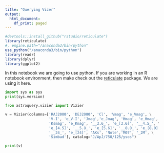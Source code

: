 ```yaml
---
title: "Querying Vizer"
output:
  html_document:
    df_print: paged
---
```


```r
#devtools::install_github("rstudio/reticulate")
library(reticulate)
#, engine.path="/anaconda3/bin/python"
use_python("/anaconda3/bin/python")
library(readr)
library(dplyr)
library(ggplot2)
```

In this notebook we are going to use python.  If you are working in an R notebook environment, then make check out the [reticulate](https://rstudio.github.io/reticulate/) package.  We are using it here.

```python
import sys as sys
print(sys.version)

```


```python
from astroquery.vizier import Vizier

v = Vizier(columns=['RAJ2000', 'DEJ2000', 'Cl', 'Vmag', 'e_Vmag', \
                    'V-I', 'e_V-I', 'Jmag','e_Jmag', 'Hmag', 'e_Hmag', \
                    'Ksmag', 'e_Kmag', '__3.6_', 'e_[3.6]', '__4.5_', \
                    'e_[4.5]', '__5.8_', 'e_[5.6]', '__8.0_', 'e_[8.0]', \
                    '__24_', 'e_[24]', 'AKs', 'Note','M07', '_2M', \
                    'Simbad'], catalog="J/ApJ/750/125/ysos")


```




```python

print(v)

```


